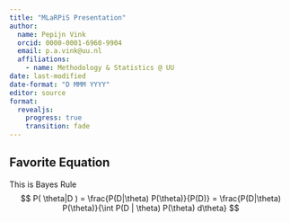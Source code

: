 ```yaml
---
title: "MLaRPiS Presentation"
author:
  name: Pepijn Vink
  orcid: 0000-0001-6960-9904
  email: p.a.vink@uu.nl
  affiliations:
    - name: Methodology & Statistics @ UU
date: last-modified
date-format: "D MMM YYYY"
editor: source
format: 
  revealjs:
    progress: true
    transition: fade
---
```


## Favorite Equation

This is Bayes Rule
$$
P( \theta|D ) = \frac{P(D|\theta) P(\theta)}{P(D)} = \frac{P(D|\theta) P(\theta)}{\int P(D | \theta) P(\theta) d\theta} 
$$